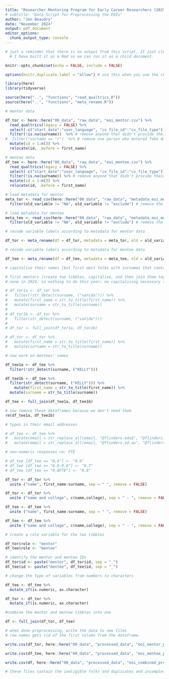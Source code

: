 ```yaml
---
title: "Researcher Mentoring Program for Early Career Researchers (2025)"
# subtitle: "Data Script for Preprocessing the EOIs"
author: "Jen Beaudry"
date: "November 2024"
output: pdf_document
editor_options: 
  chunk_output_type: console
---
```


```r

# just a reminder that there is no output from this script. It just cleans the data.
  # I have built it as a Rmd so we can run it as a child document.

knitr::opts_chunk$set(echo = FALSE, include = FALSE)

options(knitr.duplicate.label = "allow") # use this when you use the child files

```

```r

library(here)
library(tidyverse)

source(here("..", "functions", "read_qualtrics.R"))
source(here("..", "functions", "meta_rename.R"))

```

```r

# mentor data

df_tor <- here::here("00_data", "raw_data", "eoi_mentor.csv") %>%
  read_qualtrics(legacy = FALSE) %>%
  select(-c("start_date":"user_language", "cv_file_id":"cv_file_type")) %>% 
  filter(!is.na(surname))  %>% # remove anyone that didn't provide their last name
#  filter(!surname == "r")  %>% # remove one person who entered fake data
  mutate(id = 1:n()) %>% 
  relocate(id, .before = first_name)

# mentee data
df_tee <- here::here("00_data", "raw_data", "eoi_mentee.csv") %>%
  read_qualtrics(legacy = FALSE) %>%
  select(-c("start_date":"user_language", "cv_file_id":"cv_file_type")) %>% 
  filter(!is.na(surname)) %>% # remove anyone that didn't provide their last name
  mutate(id = 1:n()) %>%  
  relocate(id, .before = first_name) 

# load metadata for mentor
meta_tor <- read_csv(here::here("00_data", "raw_data", "metadata_eoi_mentor.csv"), lazy = FALSE) %>%
  filter(old_variable != "NA", old_variable != "exclude") # remove the instruction variables

# load metadata for mentee
meta_tee <- read_csv(here::here("00_data", "raw_data", "metadata_eoi_mentee.csv"), lazy = FALSE) %>%
  filter(old_variable != "NA", old_variable != "exclude") # remove the instruction variables

```


```r

# recode variable labels according to metadata for mentor data

df_tor <- meta_rename(df = df_tor, metadata = meta_tor, old = old_variable, new = new_variable)

# recode variable labels according to metadata for mentee data

df_tee <- meta_rename(df = df_tee, metadata = meta_tee, old = old_variable, new = new_variable)  

```


```r

# capitalise their names [but first omit folks with surnames that contain lower case letters]

# first mentors [create two tibbles, capitalise, and then join them together again]
# none in 2024, so nothing to do this year; no capitalising necessary this year either]

# df_tor1a <- df_tor %>% 
#   filter(!str_detect(surname, ("van|da"))) %>% 
#   mutate(first_name = str_to_title(first_name)) %>% 
#   mutate(surname = str_to_title(surname)) 
# 
# df_tor1b <- df_tor %>% 
#   filter(str_detect(surname, ("van|da"))) 
# 
# df_tor <- full_join(df_tor1a, df_tor1b)

# df_tor <- df_tor %>%
#   mutate(first_name = str_to_title(first_name)) %>%
#   mutate(surname = str_to_title(surname))

# now work on mentees' names

df_tee1a <- df_tee %>%
  filter(!str_detect(surname, ("KELLY")))

df_tee1b <- df_tee %>%
  filter(str_detect(surname, ("KELLY"))) %>% 
    mutate(first_name = str_to_title(first_name)) %>%
  mutate(surname = str_to_title(surname))

df_tee <- full_join(df_tee1a, df_tee1b)

# now remove these dataframes because we don't need them
rm(df_tee1a, df_tee1b)

```

```r

# typos in their email addresses

# df_tee <- df_tee %>% 
#   mutate(email = str_replace_all(email, "@flinders.edu$", "@flinders.edu.au")) %>% 
#   mutate(email = str_replace_all(email, "@flinders.ed.au", "@flinders.edu.au"))

# non-numeric responses re: FTE

# df_tee [df_tee == "0,6"] <- "0.6"
# df_tee [df_tee == "0.6-0.8"] <- "0.7"
# df_tee [df_tee == "0.8FTE"] <- "0.8"

```

```r

df_tor <- df_tor %>% 
  unite ("name", first_name:surname, sep = " ", remove = FALSE)

df_tor <- df_tor %>% 
  unite ("name and college", c(name,college), sep = " - ", remove = FALSE)

df_tee <- df_tee %>% 
  unite ("name", first_name:surname, sep = " ", remove = FALSE)

df_tee <- df_tee %>% 
  unite ("name and college", c(name,college), sep = " - ", remove = FALSE)

# create a role variable for the two tibbles

df_tor$role <- "mentor"
df_tee$role <- "mentee"

# identify the mentor and mentee IDs 
df_tor$id <- paste("mentor", df_tor$id, sep = "_")
df_tee$id <- paste("mentee", df_tee$id, sep = "_")

```

```r

# change the type of variables from numbers to characters

df_tee <- df_tee %>% 
  mutate_if(is.numeric, as.character)

df_tor <- df_tor %>% 
  mutate_if(is.numeric, as.character)

```

```r

#combine the mentor and mentee tibbles into one

df <- full_join(df_tor, df_tee)


```

```r

# when done preprocessing, write the data to new files
# row.names gets rid of the first column from the dataframe.

write.csv(df_tor, here::here("00_data", "processed_data", "eoi_mentor_preprocessed.csv"), row.names = FALSE)

write.csv(df_tee, here::here("00_data", "processed_data", "eoi_mentee_preprocessed.csv"), row.names = FALSE)

write.csv(df, here::here("00_data", "processed_data", "eoi_combined_preprocessed.csv"), row.names = FALSE)

# these files contain the ineligible folks and duplicates and incomplete applications

```

